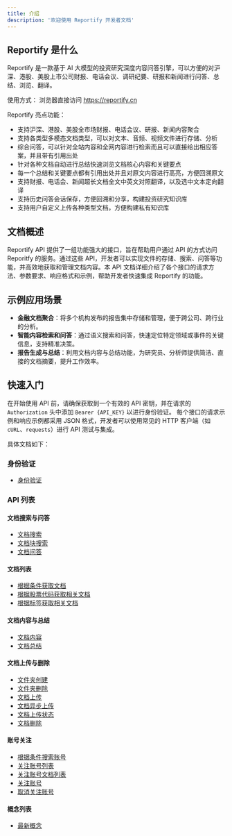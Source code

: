 ```yaml
---
title: 介绍
description: '欢迎使用 Reportify 开发者文档'
---
```


##  Reportify 是什么

Reportify 是一款基于 AI 大模型的投资研究深度内容问答引擎，可以方便的对沪深、港股、美股上市公司财报、电话会议、调研纪要、研报和新闻进行问答、总结、浏览、翻译。

使用方式：
浏览器直接访问 https://reportify.cn  

Reportify 亮点功能：
* 支持沪深、港股、美股全市场财报、电话会议、研报、新闻内容聚合
* 支持各类型多模态文档类型，可以对文本、音频、视频文件进行存储、分析
* 综合问答，可以针对全站内容和全网内容进行检索而且可以直接给出相应答案，并且带有引用出处
* 针对各种文档自动进行总结快速浏览文档核心内容和关键要点
* 每一个总结和关键要点都有引用出处并且对原文内容进行高亮，方便回溯原文
* 支持财报、电话会、新闻超长文档全文中英文对照翻译，以及选中文本定向翻译
* 支持历史问答会话保存，方便回溯和分享，构建投资研究知识库
* 支持用户自定义上传各种类型文档，方便构建私有知识库

## 文档概述
Reportify API 提供了一组功能强大的接口，旨在帮助用户通过 API 的方式访问 Reporitfy 的服务。通过这些 API，开发者可以实现文件的存储、搜索、问答等功能，并高效地获取和管理文档内容。本 API 文档详细介绍了各个接口的请求方法、参数要求、响应格式和示例，帮助开发者快速集成 Reportify 的功能。

## 示例应用场景
- **金融文档聚合**：将多个机构发布的报告集中存储和管理，便于跨公司、跨行业的分析。
- **智能内容检索和问答**：通过语义搜索和问答，快速定位特定领域或事件的关键信息，支持精准决策。
- **报告生成与总结**：利用文档内容与总结功能，为研究员、分析师提供简洁、直接的文档摘要，提升工作效率。

## 快速入门
在开始使用 API 前，请确保获取到一个有效的 API 密钥，并在请求的 `Authorization` 头中添加 `Bearer {API_KEY}` 以进行身份验证。
每个接口的请求示例和响应示例都采用 JSON 格式，开发者可以使用常见的 HTTP 客户端（如 `cURL`、`requests`）进行 API 测试与集成。

具体文档如下：

### 身份验证
- [身份验证](/api-reference/introduction)

### API 列表
#### 文档搜索与问答
  - [文档搜索](/api-reference/search/search)
  - [文档块搜索](/api-reference/search/search_chunks)
  - [文档问答](/api-reference/search/completion)

#### 文档列表
  - [根据条件获取文档](/api-reference/docs/docs)
  - [根据股票代码获取相关文档](/api-reference/docs/docs_symbol)
  - [根据标签获取相关文档](/api-reference/docs/docs_tag)

#### 文档内容与总结
  - [文档内容](/api-reference/docs/doc)
  - [文档总结](/api-reference/docs/doc_summary)

#### 文档上传与删除
  - [文件夹创建](/api-reference/files/docs_folder_create)
  - [文件夹删除](/api-reference/files/docs_folder_delete)
  - [文档上传](/api-reference/files/docs_upload)
  - [文档异步上传](/api-reference/files/docs_upload_async)
  - [文档上传状态](/api-reference/files/docs_upload_status)
  - [文档删除](/api-reference/files/docs_delete)

#### 账号关注
  - [根据条件搜索账号](/api-reference/channels/channels_search)
  - [关注账号列表](/api-reference/channels/channels_followings)
  - [关注账号文档列表](/api-reference/channels/channels_followings_docs)
  - [关注账号](/api-reference/channels/channels_follow)
  - [取消关注账号](/api-reference/channels/channels_unfollow)

#### 概念列表
  - [最新概念](/api-reference/concepts/concepts_latest)
